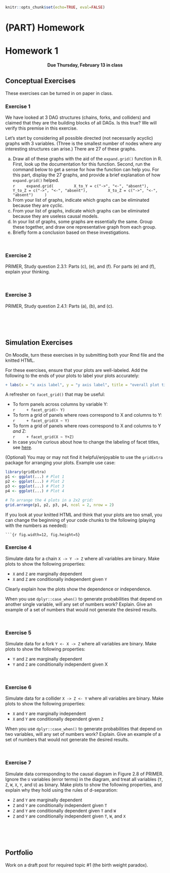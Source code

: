 ```r
knitr::opts_chunk$set(echo=TRUE, eval=FALSE)
```

# (PART) Homework {-}

# Homework 1 {-}

<center>
**Due Thursday, February 13 in class**
</center>

## Conceptual Exercises {-}

These exercises can be turned in on paper in class.

### Exercise 1 {-}

We have looked at 3 DAG structures (chains, forks, and colliders) and claimed that they are the building blocks of all DAGs. Is this true? We will verify this premise in this exercise.

Let's start by considering all possible directed (not necessarily acyclic) graphs with 3 variables. (Three is the smallest number of nodes where any interesting structures can arise.) There are 27 of these graphs.

a. Draw all of these graphs with the aid of the `expand.grid()` function in R. First, look up the documentation for this function. Second, run the command below to get a sense for how the function can help you. For this part, display the 27 graphs, and provide a brief explanation of how `expand.grid()` helped.     
    ```r
    expand.grid(
        X_to_Y = c("->", "<-", "absent"),
        Y_to_Z = c("->", "<-", "absent"),
        X_to_Z = c("->", "<-", "absent")
    )
    ```
b. From your list of graphs, indicate which graphs can be eliminated because they are cyclic.
c. From your list of graphs, indicate which graphs can be eliminated because they are useless causal models.
d. In your list of graphs, some graphs are essentially the same. Group these together, and draw one representative graph from each group.
e. Briefly form a conclusion based on these investigations.

<br>

### Exercise 2 {-}

PRIMER, Study question 2.3.1: Parts (c), (e), and (f). For parts (e) and (f), explain your thinking.

<br>

### Exercise 3 {-}

PRIMER, Study question 2.4.1: Parts (a), (b), and (c).

<br><br><br>

## Simulation Exercises {-}

On Moodle, turn these exercises in by submitting both your Rmd file and the knitted HTML.

For these exercises, ensure that your plots are well-labeled. Add the following to the ends of your plots to label your plots accurately:

```r
+ labs(x = "x axis label", y = "y axis label", title = "overall plot title")
```

A refresher on `facet_grid()` that may be useful:

- To form panels across columns by variable Y:    
    ```r
    + facet_grid(~ Y)
    ```
- To form a grid of panels where rows correspond to X and columns to Y:    
    ```r
    + facet_grid(X ~ Y)
    ```
- To form a grid of panels where rows correspond to X and columns to Y *and* Z:    
    ```r
    + facet_grid(X ~ Y+Z)
    ```
- In case you're curious about how to change the labeling of facet titles, see [here](https://ggplot2.tidyverse.org/reference/labellers.html).

(Optional) You may or may not find it helpful/enjoyable to use the `gridExtra` package for arranging your plots. Example use case:

```r
library(gridExtra)
p1 <- ggplot(...) # Plot 1
p2 <- ggplot(...) # Plot 2
p3 <- ggplot(...) # Plot 3
p4 <- ggplot(...) # Plot 4

# To arrange the 4 plots in a 2x2 grid:
grid.arrange(p1, p2, p3, p4, ncol = 2, nrow = 2)
```

If you look at your knitted HTML and think that your plots are too small, you can change the beginning of your code chunks to the following (playing with the numbers as needed):

` ```{r fig.width=12, fig.height=5}`


### Exercise 4 {-}

Simulate data for a chain `X -> Y -> Z` where all variables are binary. Make plots to show the following properties:

- `X` and `Z` are marginally dependent
- `X` and `Z` are conditionally independent given `Y`

Clearly explain how the plots show the dependence or independence.

When you use `dplyr::case_when()` to generate probabilities that depend on another single variable, will any set of numbers work? Explain. Give an example of a set of numbers that would not generate the desired results.

<br>

### Exercise 5 {-}

Simulate data for a fork `Y <- X -> Z` where all variables are binary. Make plots to show the following properties:

- `Y` and `Z` are marginally dependent
- `Y` and `Z` are conditionally independent given X

<br>

### Exercise 6 {-}

Simulate data for a collider `X -> Z <- Y` where all variables are binary. Make plots to show the following properties:

- `X` and `Y` are marginally independent
- `X` and `Y` are conditionally dependent given `Z`

When you use `dplyr::case_when()` to generate probabilities that depend on two variables, will any set of numbers work? Explain. Give an example of a set of numbers that would not generate the desired results.

<br>

### Exercise 7 {-}

Simulate data corresponding to the causal diagram in Figure 2.8 of PRIMER. Ignore the `U` variables (error terms) in the diagram, and treat all variables (`T`, `Z`, `W`, `X`, `Y`, and `U`) as binary. Make plots to show the following properties, and explain why they hold using the rules of d-separation:

- `Z` and `Y` are marginally dependent
- `Z` and `Y` are conditionally independent given `T`
- `Z` and `Y` are conditionally dependent given `T` and `W`
- `Z` and `Y` are conditionally independent given `T`, `W`, and `X`

<br><br><br>

## Portfolio {-}

Work on a draft post for required topic #1 (the birth weight paradox).

